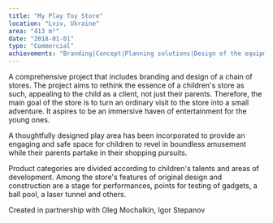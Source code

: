 ```yaml
---
title: "My Play Toy Store"
location: "Lviv, Ukraine"
area: "413 m²"
date: "2018-01-01"
type: "Commercial"
achievements: "Branding|Concept|Planning solutions|Design of the equipment and unique elements|Outdoor area design|3d visualization|Drawings|Visual communication|Specification of materials and equipment|Supervision"
---
```


A comprehensive project that includes branding and design of a chain of stores.
The project aims to rethink the essence of a children's store as such, appealing to the child as a client, not just their parents. Therefore, the main goal of the store is to turn an ordinary visit to the store into a small adventure. It aspires to be an immersive haven of entertainment for the young ones.

A thoughtfully designed play area has been incorporated to provide an engaging and safe space for children to revel in boundless amusement while their parents partake in their shopping pursuits.

Product categories are divided according to children's talents and areas of development. Among the store's features of original design and construction are a stage for performances, points for testing of gadgets, a ball pool, a laser tunnel and others.

Created in partnership with Oleg Mochalkin, Igor Stepanov
